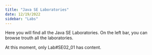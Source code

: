 ```yaml
---
title: "Java SE Laboratories"
date: 12/19/2022
sidebar: "Labs"
---
```


Here you will find all the Java SE Laboratories. On the left bar, you can browse trouth all the laboratories.

At this moment, only Lab#SE02_01 has content.

